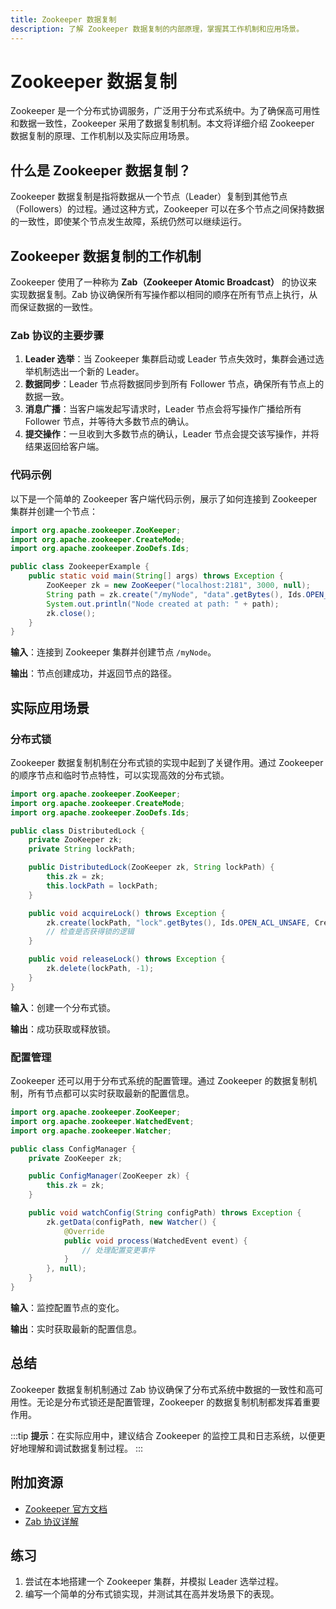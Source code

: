 ```yaml
---
title: Zookeeper 数据复制
description: 了解 Zookeeper 数据复制的内部原理，掌握其工作机制和应用场景。
---
```


# Zookeeper 数据复制

Zookeeper 是一个分布式协调服务，广泛用于分布式系统中。为了确保高可用性和数据一致性，Zookeeper 采用了数据复制机制。本文将详细介绍 Zookeeper 数据复制的原理、工作机制以及实际应用场景。

## 什么是 Zookeeper 数据复制？

Zookeeper 数据复制是指将数据从一个节点（Leader）复制到其他节点（Followers）的过程。通过这种方式，Zookeeper 可以在多个节点之间保持数据的一致性，即使某个节点发生故障，系统仍然可以继续运行。

## Zookeeper 数据复制的工作机制

Zookeeper 使用了一种称为 **Zab（Zookeeper Atomic Broadcast）** 的协议来实现数据复制。Zab 协议确保所有写操作都以相同的顺序在所有节点上执行，从而保证数据的一致性。

### Zab 协议的主要步骤

1. **Leader 选举**：当 Zookeeper 集群启动或 Leader 节点失效时，集群会通过选举机制选出一个新的 Leader。
2. **数据同步**：Leader 节点将数据同步到所有 Follower 节点，确保所有节点上的数据一致。
3. **消息广播**：当客户端发起写请求时，Leader 节点会将写操作广播给所有 Follower 节点，并等待大多数节点的确认。
4. **提交操作**：一旦收到大多数节点的确认，Leader 节点会提交该写操作，并将结果返回给客户端。

### 代码示例

以下是一个简单的 Zookeeper 客户端代码示例，展示了如何连接到 Zookeeper 集群并创建一个节点：

```java
import org.apache.zookeeper.ZooKeeper;
import org.apache.zookeeper.CreateMode;
import org.apache.zookeeper.ZooDefs.Ids;

public class ZookeeperExample {
    public static void main(String[] args) throws Exception {
        ZooKeeper zk = new ZooKeeper("localhost:2181", 3000, null);
        String path = zk.create("/myNode", "data".getBytes(), Ids.OPEN_ACL_UNSAFE, CreateMode.PERSISTENT);
        System.out.println("Node created at path: " + path);
        zk.close();
    }
}
```

**输入**：连接到 Zookeeper 集群并创建节点 `/myNode`。

**输出**：节点创建成功，并返回节点的路径。

## 实际应用场景

### 分布式锁

Zookeeper 数据复制机制在分布式锁的实现中起到了关键作用。通过 Zookeeper 的顺序节点和临时节点特性，可以实现高效的分布式锁。

```java
import org.apache.zookeeper.ZooKeeper;
import org.apache.zookeeper.CreateMode;
import org.apache.zookeeper.ZooDefs.Ids;

public class DistributedLock {
    private ZooKeeper zk;
    private String lockPath;

    public DistributedLock(ZooKeeper zk, String lockPath) {
        this.zk = zk;
        this.lockPath = lockPath;
    }

    public void acquireLock() throws Exception {
        zk.create(lockPath, "lock".getBytes(), Ids.OPEN_ACL_UNSAFE, CreateMode.EPHEMERAL_SEQUENTIAL);
        // 检查是否获得锁的逻辑
    }

    public void releaseLock() throws Exception {
        zk.delete(lockPath, -1);
    }
}
```

**输入**：创建一个分布式锁。

**输出**：成功获取或释放锁。

### 配置管理

Zookeeper 还可以用于分布式系统的配置管理。通过 Zookeeper 的数据复制机制，所有节点都可以实时获取最新的配置信息。

```java
import org.apache.zookeeper.ZooKeeper;
import org.apache.zookeeper.WatchedEvent;
import org.apache.zookeeper.Watcher;

public class ConfigManager {
    private ZooKeeper zk;

    public ConfigManager(ZooKeeper zk) {
        this.zk = zk;
    }

    public void watchConfig(String configPath) throws Exception {
        zk.getData(configPath, new Watcher() {
            @Override
            public void process(WatchedEvent event) {
                // 处理配置变更事件
            }
        }, null);
    }
}
```

**输入**：监控配置节点的变化。

**输出**：实时获取最新的配置信息。

## 总结

Zookeeper 数据复制机制通过 Zab 协议确保了分布式系统中数据的一致性和高可用性。无论是分布式锁还是配置管理，Zookeeper 的数据复制机制都发挥着重要作用。

:::tip
**提示**：在实际应用中，建议结合 Zookeeper 的监控工具和日志系统，以便更好地理解和调试数据复制过程。
:::

## 附加资源

- [Zookeeper 官方文档](https://zookeeper.apache.org/doc/current/)
- [Zab 协议详解](https://cwiki.apache.org/confluence/display/ZOOKEEPER/Zab+in+words)

## 练习

1. 尝试在本地搭建一个 Zookeeper 集群，并模拟 Leader 选举过程。
2. 编写一个简单的分布式锁实现，并测试其在高并发场景下的表现。
